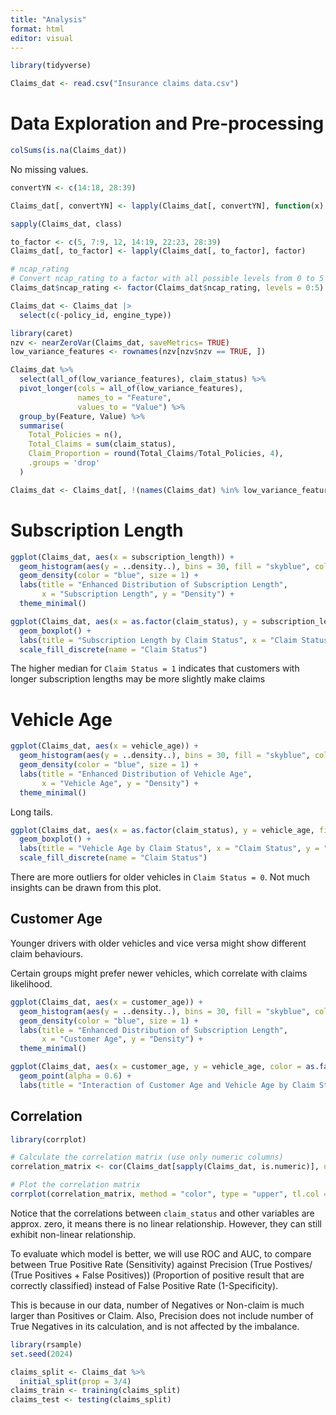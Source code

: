 ```yaml
---
title: "Analysis"
format: html
editor: visual
---
```


```r
library(tidyverse)
```

```r
Claims_dat <- read.csv("Insurance claims data.csv")
```

# Data Exploration and Pre-processing

```r
colSums(is.na(Claims_dat))
```

No missing values.

```r
convertYN <- c(14:18, 28:39)

Claims_dat[, convertYN] <- lapply(Claims_dat[, convertYN], function(x) ifelse(x == "Yes", 1, 0))
```

```r
sapply(Claims_dat, class)

to_factor <- c(5, 7:9, 12, 14:19, 22:23, 28:39)
Claims_dat[, to_factor] <- lapply(Claims_dat[, to_factor], factor)

# ncap_rating
# Convert ncap_rating to a factor with all possible levels from 0 to 5
Claims_dat$ncap_rating <- factor(Claims_dat$ncap_rating, levels = 0:5)
```

```r
Claims_dat <- Claims_dat |>
  select(c(-policy_id, engine_type)) 
```

```r
library(caret)
nzv <- nearZeroVar(Claims_dat, saveMetrics= TRUE)
low_variance_features <- rownames(nzv[nzv$nzv == TRUE, ])

Claims_dat %>%
  select(all_of(low_variance_features), claim_status) %>%
  pivot_longer(cols = all_of(low_variance_features), 
               names_to = "Feature", 
               values_to = "Value") %>%
  group_by(Feature, Value) %>%
  summarise(
    Total_Policies = n(),
    Total_Claims = sum(claim_status),
    Claim_Proportion = round(Total_Claims/Total_Policies, 4),
    .groups = 'drop'
  )
```

```r
Claims_dat <- Claims_dat[, !(names(Claims_dat) %in% low_variance_features)]
```

# Subscription Length

```r
ggplot(Claims_dat, aes(x = subscription_length)) +
  geom_histogram(aes(y = ..density..), bins = 30, fill = "skyblue", color = "black") +
  geom_density(color = "blue", size = 1) +
  labs(title = "Enhanced Distribution of Subscription Length",
       x = "Subscription Length", y = "Density") +
  theme_minimal()
```

```r
ggplot(Claims_dat, aes(x = as.factor(claim_status), y = subscription_length, fill = as.factor(claim_status))) +
  geom_boxplot() +
  labs(title = "Subscription Length by Claim Status", x = "Claim Status", y = "Subscription Length") +
  scale_fill_discrete(name = "Claim Status")
```

The higher median for `Claim Status = 1` indicates that customers with longer subscription lengths may be more slightly make claims

# Vehicle Age

```r
ggplot(Claims_dat, aes(x = vehicle_age)) +
  geom_histogram(aes(y = ..density..), bins = 30, fill = "skyblue", color = "black") +
  geom_density(color = "blue", size = 1) +
  labs(title = "Enhanced Distribution of Vehicle Age",
       x = "Vehicle Age", y = "Density") +
  theme_minimal()
```

Long tails.

```r
ggplot(Claims_dat, aes(x = as.factor(claim_status), y = vehicle_age, fill = as.factor(claim_status))) +
  geom_boxplot() +
  labs(title = "Vehicle Age by Claim Status", x = "Claim Status", y = "Vehicle Age") +
  scale_fill_discrete(name = "Claim Status")
```

There are more outliers for older vehicles in `Claim Status = 0`. Not much insights can be drawn from this plot.

## Customer Age

Younger drivers with older vehicles and vice versa might show different claim behaviours.

Certain groups might prefer newer vehicles, which correlate with claims likelihood.

```r
ggplot(Claims_dat, aes(x = customer_age)) +
  geom_histogram(aes(y = ..density..), bins = 30, fill = "skyblue", color = "black") +
  geom_density(color = "blue", size = 1) +
  labs(title = "Enhanced Distribution of Subscription Length",
       x = "Customer Age", y = "Density") +
  theme_minimal()
``` 

```r
ggplot(Claims_dat, aes(x = customer_age, y = vehicle_age, color = as.factor(claim_status))) +
  geom_point(alpha = 0.6) +
  labs(title = "Interaction of Customer Age and Vehicle Age by Claim Status", x = "Customer Age", y = "Vehicle Age", color = "Claim Status")

```

## Correlation

```r
library(corrplot)

# Calculate the correlation matrix (use only numeric columns)
correlation_matrix <- cor(Claims_dat[sapply(Claims_dat, is.numeric)], use = "complete.obs")

# Plot the correlation matrix
corrplot(correlation_matrix, method = "color", type = "upper", tl.col = "black", tl.srt = 45)
```

Notice that the correlations between `claim_status` and other variables are approx. zero, it means there is no linear relationship. However, they can still exhibit non-linear relationship.


To evaluate which model is better, we will use ROC and AUC, to compare between True Positive Rate (Sensitivity) against Precision (True Postives/ (True Positives + False Positives)) (Proportion of positive result that are correctly classified) instead of False Positive Rate (1-Specificity).

This is because in our data, number of Negatives or Non-claim is much larger than Positives or Claim. Also, Precision does not include number of True Negatives in its calculation, and is not affected by the imbalance. 

```r
library(rsample)
set.seed(2024)

claims_split <- Claims_dat %>% 
  initial_split(prop = 3/4)
claims_train <- training(claims_split)
claims_test <- testing(claims_split)
```

